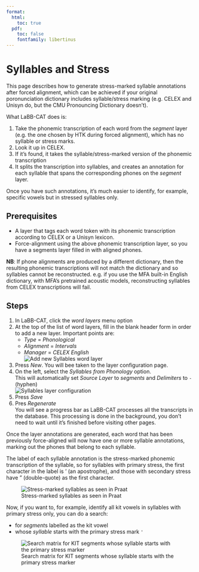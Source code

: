```yaml
---
format:
  html:
    toc: true
  pdf: 
    toc: false
    fontfamily: libertinus
---
```

# Syllables and Stress

This page describes how to generate stress-marked syllable annotations after forced alignment, which can be achieved if your original poronunciation dictionary includes syllable/stress marking (e.g. CELEX and Unisyn do, but the CMU Pronouncing Dictionary doesn't).

What LaBB-CAT does is:

1. Take the phonemic transcription of each word from the *segment* layer (e.g. the one chosen by HTK during forced alignment), which has no syllable or stress marks.
1. Look it up in CELEX.
1. If it's found, it takes the syllable/stress-marked version of the phonemic transcription
1. It splits the transcription into syllables, and creates an annotation for each syllable that spans the corresponding phones on the *segment* layer.

Once you have such annotations, it's much easier to identify, for example, specific vowels but in stressed syllables only.

## Prerequisites

- A layer that tags each word token with its phonemic transcription according to CELEX or a Unisyn lexicon.
- Force-alignment using the above phonemic transcription layer, so you have a segments layer filled in with aligned phones.

**NB**: If phone alignments are produced by a different dictionary, then the resulting phonemic transcriptions will not match the dictionary and so syllables cannot be reconstructed. e.g. if you use the MFA built-in English dictionary, with MFA's pretrained acoustic models, reconstructing syllables from CELEX transcriptions will fail. <!-- TODO update this, it's no longer strictly true)-->

## Steps


1. In LaBB-CAT, click the *word layers* menu option
1. At the top of the list of word layers, fill in the blank header form in order to add a new layer.  Important points are:
    - *Type* = *Phonological*
    - *Alignment* = *Intervals*
    - *Manager* = *CELEX English*  
    ![Add new Syllables word layer](new-syllables-layer.png){fig-alt="New Syllables layer form"}
1. Press *New*. 
   You will bee taken to the layer configuration page.
1. On the left, select the *Syllables from Phonology* option.  
   This will automatically set *Source Layer* to *segments* and *Delimiters* to `-` (hyphen)  
   ![Syllables layer configuration](syllables-layer-configuration.png){fig-alt="Syllables layer configuration"}
1. Press *Save*
1. Pres *Regenerate*  
   You will see a progress bar as LaBB-CAT processes all the transcripts in the database. This processing is done in the background, you don't need to wait until it's finished before visiting other pages.

Once the layer annotations are generated, each word that has been previously force-aligned will now have one or more syllable annotations, marking out the phones that belong to each syllable.

The label of each syllable annotation is the stress-marked phonemic transcription of the syllable, so for syllables with primary stress, the first character in the label is ' (an apostrophe), and those with secondary stress have " (double-quote) as the first character.

![Stress-marked syllables as seen in Praat](syllables-in-praat.png){fig-alt="Stress-marked syllables as seen in Praat"}

Now, if you want to, for example, identify all kit vowels in syllables with primary stress only, you can do a search:

- for *segment*s labelled as the kit vowel
- whose *syllable* starts with the primary stress mark `'`

![Search matrix for KIT segments whose syllable starts with the primary stress marker](stressed-kit-search.png){fig-alt="Search matrix for KIT segments whose syllable starts with the primary stress marker"}
